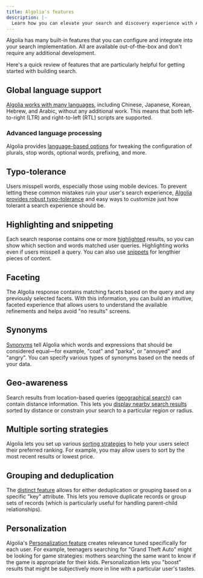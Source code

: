 ```yaml
---
title: Algolia's features
description: |-
  Learn how you can elevate your search and discovery experience with Algolia's out-of-the-box features.
---
```


Algolia has many built-in features that you can configure and integrate into your search implementation.
All are available out-of-the-box and don't require any additional development.

Here's a quick review of features that are particularly helpful for getting started with building search.

## Global language support

[Algolia works with many languages](/guides/managing-results/optimize-search-results/handling-natural-languages-nlp/in-depth/supported-languages/), including Chinese, Japanese, Korean, Hebrew, and Arabic, without any additional work.
This means that both left-to-right (LTR) and right-to-left (RTL) scripts are supported.

### Advanced language processing

Algolia provides [language-based options](/guides/managing-results/optimize-search-results/handling-natural-languages-nlp/in-depth/language-specific-configurations/) for tweaking the configuration of plurals, stop words, optional words, prefixing, and more.

## Typo-tolerance

Users misspell words, especially those using mobile devices.
To prevent letting these common mistakes ruin your user's search experience,
[Algolia provides robust typo-tolerance](/guides/managing-results/optimize-search-results/typo-tolerance/) and easy ways to customize just how tolerant a search experience should be.

## Highlighting and snippeting

Each search response contains one or more [highlighted](https://www.algolia.com/doc/guides/building-search-ui/ui-and-ux-patterns/highlighting-snippeting/js/#highlighting) results, so you can show which section and words matched user queries.
Highlighting works even if users misspell a query.
You can also use [snippets](https://www.algolia.com/doc/guides/building-search-ui/ui-and-ux-patterns/highlighting-snippeting/js/#snippeting) for lengthier pieces of content.

## Faceting

The Algolia response contains matching facets based on the query and any previously selected facets.
With this information, you can build an intuitive, faceted experience that allows users to understand
the available refinements and helps avoid "no results" screens.

## Synonyms

[Synonyms](/guides/managing-results/optimize-search-results/adding-synonyms/) tell Algolia which words and expressions that should be considered equal—for example, "coat" and "parka", or "annoyed" and "angry".
You can specify various types of synonyms based on the needs of your data.


## Geo-awareness

Search results from location-based queries ([geographical search](/guides/managing-results/refine-results/geolocation/)) can contain distance information.
This lets you [display nearby search results](/guides/managing-results/refine-results/geolocation/how-to/filter-results-around-a-location/) sorted by distance or constrain your search to a particular region or radius.

## Multiple sorting strategies

Algolia lets you set up various [sorting strategies](/guides/managing-results/refine-results/sorting/) to help your users select their preferred ranking.
For example, you may allow users to sort by the most recent results or lowest price.

## Grouping and deduplication

The [distinct feature](/guides/managing-results/refine-results/grouping/) allows for either deduplication or grouping based on a specific "key" attribute.
This lets you remove duplicate records or group sets of records (which is particularly useful for handling parent-child relationships).

## Personalization

Algolia's [Personalization feature](https://www.algolia.com/doc/guides/personalization/classic-personalization/what-is-personalization/) creates relevance tuned specifically for each user.
For example, teenagers searching for "Grand Theft Auto" might be looking for game strategies:
mothers searching the same want to know if the game is appropriate for their kids.
Personalization lets you "boost" results that might be subjectively more in line with a particular user's tastes.